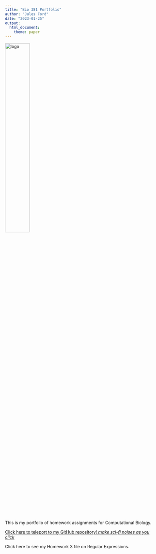 ```yaml
---
title: "Bio 381 Portfolio"
author: "Jules Ford"
date: "2023-01-25"
output: 
  html_document: 
    theme: paper
---
```


<img src='dancer_logo.JPG' alt='logo' width=40% height=40%>


This is my portfolio of homework assignments for Computational Biology.


[Click here to teleport to my GitHub repository! *make sci-fi noises as you click*](https://github.com/Jules-Ford/FordBio381)

Click here to see my Homework 3 file on Regular Expressions. 




